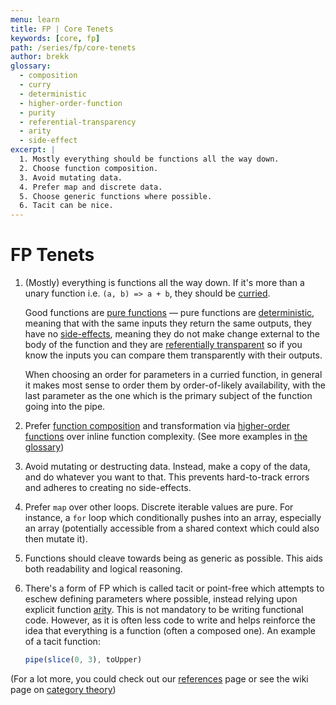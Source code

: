```yaml
---
menu: learn
title: FP | Core Tenets
keywords: [core, fp]
path: /series/fp/core-tenets
author: brekk
glossary:
  - composition
  - curry
  - deterministic
  - higher-order-function
  - purity
  - referential-transparency
  - arity
  - side-effect
excerpt: |
  1. Mostly everything should be functions all the way down.
  2. Choose function composition.
  3. Avoid mutating data.
  4. Prefer map and discrete data.
  5. Choose generic functions where possible.
  6. Tacit can be nice.
---
```


# FP Tenets

1. (Mostly) everything is functions all the way down. If it's more than a unary function i.e. `(a, b) => a + b`, they should be [curried].
   
   Good functions are [pure functions] &mdash; pure functions are [deterministic], meaning that with the same inputs they return the same outputs, they have no [side-effects], meaning they do not make change external to the body of the function and they are [referentially transparent] so if you know the inputs you can compare them transparently with their outputs.
   
   When choosing an order for parameters in a curried function, in general it makes most sense to order them by order-of-likely availability, with the last parameter as the one which is the primary subject of the function going into the pipe.
2. Prefer [function composition] and transformation via [higher-order functions] over inline function complexity. (See more examples in [the glossary])
3. Avoid mutating or destructing data. Instead, make a copy of the data, and do whatever you want to that. This prevents hard-to-track errors and adheres to creating no side-effects.
4. Prefer `map` over other loops. Discrete iterable values are pure. For instance, a `for` loop which conditionally pushes into an array, especially an array (potentially accessible from a shared context which could also then mutate it).
5. Functions should cleave towards being as generic as possible. This aids both readability and logical reasoning.
6. There's a form of FP which is called tacit or point-free which attempts to eschew defining parameters where possible, instead relying upon explicit function [arity]. This is not mandatory to be writing functional code. However, as it is often less code to write and helps reinforce the idea that everything is a function (often a composed one). An example of a tacit function:
   ```js
   pipe(slice(0, 3), toUpper)
   ```

(For a lot more, you could check out our [references] page or see the wiki page on [category theory])


[references]: /references
[category theory]: //en.wikipedia.org/wiki/Category_Theory
[curried]: /glossary/curry
[deterministic]: /glossary/deterministic
[function composition]: /glossary/composition
[higher-order functions]: /glossary/higher-order-function
[pure functions]: /glossary/pure-function
[referentially transparent]: /glossary/referential-transparency
[the glossary]: /glossary
[side-effects]: /glossary/side-effect
[arity]: /glossary/arity

